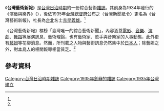 {{Infobox Newspaper
| 名稱    = 台灣藝術新報
| 報頭    = 
| 圖像    = Taiwan Geijutsu Simpo vol 5 issue 12.jpg
| 圖像說明= 《台灣藝術新報》第五卷第十二號
| 類型    = 報紙、雜誌
| 版式    = 
| 擁有者  = 
| 出版商  = 
| 創辦人  =[[赤星義雄|赤星義雄]]
| 編輯    = 
| ﻿﻿﻿﻿社長    = 
| 主編    = 
| 副主編  = 
| 作者群  = 
| 創刊日  = 1935年
| 停刊日  = 
| 政治立場= 
| 語言    = 
| 售價    = 
| 總部    = {{TWN-JPN}}
| 發行量  = 
| ISSN    = 
| 網站    = 
}}
《'''台灣藝術新報'''》是[[台灣|台灣]][[台灣日治時期|日治時期]]的一份綜合藝術[[雜誌|雜誌]]。其前身為1934年發行的《演藝與樂界》（{{lang|ja|演藝と樂界}}），後依1935年[[台灣總督府|台灣總督府]]公布之〈台灣新聞紙令〉更名為《台灣藝術新報》，社長為[[台北|台北]]名士[[赤星義雄|赤星義雄]]。<ref name="蔡蕙頻"/>

《台灣藝術新報》標榜「臺灣唯一的綜合藝術新聞」，內容涵蓋[[電影|電影]]、[[音樂|音樂]]、[[演劇|演劇]]、[[舞蹈|舞蹈]]等展演訊息、藝術理論，也有藝術家、歌手與音樂家的人事動態，此外更有[[藝妲|藝妲]]等花柳消息。然而，所刊載之人物與藝術訊息仍然集中於[[日本人|日本人]]；除藝妲之外，對[[本島人|本島人]]的相關報導相當貧乏。<ref name="蔡蕙頻"/>

==參考資料==
{{reflist|1|refs=

<ref name="蔡蕙頻">{{cite book |url=http://www.ntl.edu.tw/public/Attachment/512910173162.pdf |title=《臺灣藝術新報》 |accessdate= |last= |first= |author=蔡蕙頻 |coauthors= |date= |work= |publisher=國立臺灣圖書館 }}{{Dead link|date=2020年1月 |bot=InternetArchiveBot |fix-attempted=yes }}</ref>

}}
{{Book-stub}}

[[Category:台灣日治時期雜誌|Category:台灣日治時期雜誌]]
[[Category:1935年創辦的雜誌|Category:1935年創辦的雜誌]]
[[Category:1935年台灣建立|Category:1935年台灣建立]]